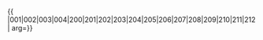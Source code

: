 {{ {{{1|PRC admin/showlist}}}
|001|002|003|004|200|201|202|203|204|205|206|207|208|209|210|211|212|
arg={{{arg|}}}}}